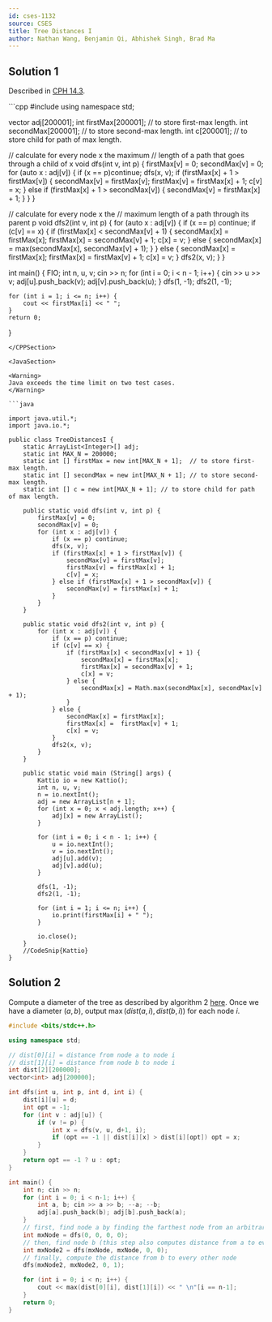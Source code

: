 ```yaml
---
id: cses-1132
source: CSES
title: Tree Distances I
author: Nathan Wang, Benjamin Qi, Abhishek Singh, Brad Ma
---
```


## Solution 1

Described in [CPH 14.3](/CPH.pdf#page=147).

<LanguageSection>
	
<CPPSection>	
```cpp
#include<bits/stdc++.h>
using namespace std;

vector<int> adj[200001];
int firstMax[200001];  // to store first-max length.
int secondMax[200001];  // to store second-max length.
int c[200001];   // to store child for path of max length.

// calculate for every node x the maximum
// length of a path that goes through a child of x
void dfs(int v, int p) {
	firstMax[v] = 0;
	secondMax[v] = 0;
	for (auto x : adj[v]) {
		if (x == p)continue;
		dfs(x, v);
		if (firstMax[x] + 1 > firstMax[v]) {
			secondMax[v] = firstMax[v];
			firstMax[v] = firstMax[x] + 1;
			c[v] = x;
		}
		else if (firstMax[x] + 1 > secondMax[v]) {
			secondMax[v] = firstMax[x] + 1;
		}
	}
}

// calculate for every node x the
// maximum length of a path through its parent p
void dfs2(int v, int p) {
	for (auto x : adj[v]) {
		if (x == p) continue;
		if (c[v] == x) {
			if (firstMax[x] < secondMax[v] + 1) {
				secondMax[x] = firstMax[x];
				firstMax[x] = secondMax[v] + 1;
				c[x] = v;
			}
			else {
				secondMax[x] = max(secondMax[x], secondMax[v] + 1);
			}
		}
		else {
			secondMax[x] = firstMax[x];
			firstMax[x] =  firstMax[v] + 1;
			c[x] = v;
		}
		dfs2(x, v);
	}
}

int main() {
	FIO;
	int n, u, v;
	cin >> n;
	for (int i = 0; i < n - 1; i++) {
		cin >> u >> v;
		adj[u].push_back(v);
		adj[v].push_back(u);
	}
	dfs(1, -1);
	dfs2(1, -1);

	for (int i = 1; i <= n; i++) {
		cout << firstMax[i] << " ";
	}
	return 0;
}
```				 
</CPPSection>
	
<JavaSection>
	
<Warning>
Java exceeds the time limit on two test cases.
</Warning>
	
```java

import java.util.*;
import java.io.*;

public class TreeDistancesI {
	static ArrayList<Integer>[] adj;
	static int MAX_N = 200000;
	static int [] firstMax = new int[MAX_N + 1];  // to store first-max length.
	static int [] secondMax = new int[MAX_N + 1]; // to store second-max length.
	static int [] c = new int[MAX_N + 1]; // to store child for path of max length.

	public static void dfs(int v, int p) {
		firstMax[v] = 0;
		secondMax[v] = 0;
		for (int x : adj[v]) {
			if (x == p) continue;
			dfs(x, v);
			if (firstMax[x] + 1 > firstMax[v]) {
				secondMax[v] = firstMax[v];
				firstMax[v] = firstMax[x] + 1;
				c[v] = x;
			} else if (firstMax[x] + 1 > secondMax[v]) {
				secondMax[v] = firstMax[x] + 1;
			}
		}
	}

	public static void dfs2(int v, int p) {
		for (int x : adj[v]) {
			if (x == p) continue;
			if (c[v] == x) {
				if (firstMax[x] < secondMax[v] + 1) {
					secondMax[x] = firstMax[x];
					firstMax[x] = secondMax[v] + 1;
					c[x] = v;
				} else {
					secondMax[x] = Math.max(secondMax[x], secondMax[v] + 1);
				}
			} else {
				secondMax[x] = firstMax[x];
				firstMax[x] =  firstMax[v] + 1;
				c[x] = v;
			}
			dfs2(x, v);
		}
	}

	public static void main (String[] args) {
		Kattio io = new Kattio();
		int n, u, v;
		n = io.nextInt();
		adj = new ArrayList[n + 1];
		for (int x = 0; x < adj.length; x++) {
			adj[x] = new ArrayList();
		}

		for (int i = 0; i < n - 1; i++) {
			u = io.nextInt();
			v = io.nextInt();
			adj[u].add(v);
			adj[v].add(u);
		}

		dfs(1, -1);
		dfs2(1, -1);

		for (int i = 1; i <= n; i++) {
			io.print(firstMax[i] + " ");
		}

		io.close();
	}
	//CodeSnip{Kattio}
}
```
</JavaSection>
				 
</LanguageSection>

## Solution 2

Compute a diameter of the tree as described by algorithm 2
[here](/CPH.pdf#page=146). Once we have a diameter $(a,b)$,
output $\max(dist(a,i),dist(b,i))$ for each node $i$.

```cpp
#include <bits/stdc++.h>

using namespace std;

// dist[0][i] = distance from node a to node i
// dist[1][i] = distance from node b to node i
int dist[2][200000];
vector<int> adj[200000];

int dfs(int u, int p, int d, int i) {
	dist[i][u] = d;
	int opt = -1;
	for (int v : adj[u]) {
		if (v != p) {
			int x = dfs(v, u, d+1, i);
			if (opt == -1 || dist[i][x] > dist[i][opt]) opt = x;
		}
	}
	return opt == -1 ? u : opt;
}

int main() {
	int n; cin >> n;
	for (int i = 0; i < n-1; i++) {
		int a, b; cin >> a >> b; --a; --b;
		adj[a].push_back(b); adj[b].push_back(a);
	}
	// first, find node a by finding the farthest node from an arbitrary node x
	int mxNode = dfs(0, 0, 0, 0);
	// then, find node b (this step also computes distance from a to every other node)
	int mxNode2 = dfs(mxNode, mxNode, 0, 0);
	// finally, compute the distance from b to every other node
	dfs(mxNode2, mxNode2, 0, 1);

	for (int i = 0; i < n; i++) {
		cout << max(dist[0][i], dist[1][i]) << " \n"[i == n-1];
	}
	return 0;
}
```
